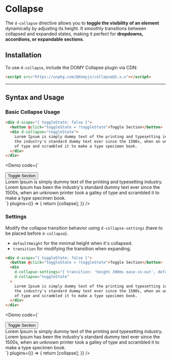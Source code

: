 
# Collapse

The `d-collapse` directive allows you to **toggle the visibility of an element** dynamically by adjusting its height. It smoothly transitions between collapsed and expanded states, making it perfect for **dropdowns, accordions, or expandable sections**.

## Installation

To use `d-collapse`, include the DOMY Collapse plugin via CDN:

```html
<script src="https://unpkg.com/@domyjs/collapse@1.x.x"></script>
```

---

## Syntax and Usage

### Basic Collapse Usage

```html
<div d-scope="{ toggleState: false }">
  <button @click="toggleState = !toggleState">Toggle Section</button>
  <div d-collapse="toggleState">
    Lorem Ipsum is simply dummy text of the printing and typesetting industry. Lorem Ipsum has been
    the industry's standard dummy text ever since the 1500s, when an unknown printer took a galley
    of type and scrambled it to make a type specimen book.
  </div>
</div>
```

<Demo
  code={`
<div d-scope="{ toggleState: false }">
  <button @click="toggleState = !toggleState">Toggle Section</button>
  <div d-collapse="toggleState">Lorem Ipsum is simply dummy text of the printing and typesetting industry. Lorem Ipsum has been the industry's standard dummy text ever since the 1500s, when an unknown printer took a galley of type and scrambled it to make a type specimen book.</div>
</div>
`}
  plugins={() => {
    return [collapse];
  }}
/>

### Settings

Modify the collapse transition behavior using `d-collapse-settings` (have to be placed before `d-collapse`).

- `defaultHeight` for the minimal height when it's collapsed.
- `transition` for modifying the transition when expanding.

```html
<div d-scope="{ toggleState: false }">
  <button @click="toggleState = !toggleState">Toggle Section</button>
  <div
    d-collapse-settings="{ transition: 'height 300ms ease-in-out', defaultHeight: 15 }"
    d-collapse="toggleState"
  >
    Lorem Ipsum is simply dummy text of the printing and typesetting industry. Lorem Ipsum has been
    the industry's standard dummy text ever since the 1500s, when an unknown printer took a galley
    of type and scrambled it to make a type specimen book.
  </div>
</div>
```

<Demo
  code={`
<div d-scope="{ toggleState: false }">
  <button @click="toggleState = !toggleState">Toggle Section</button>
  <div d-collapse-settings="{ transition: 'height 300ms ease-in-out', defaultHeight: 15 }" d-collapse="toggleState" >
    Lorem Ipsum is simply dummy text of the printing and typesetting industry. Lorem Ipsum has been the industry's standard dummy text ever since the 1500s, when an unknown printer took a galley of type and scrambled it to make a type specimen book.
  </div>
</div>
`}
  plugins={() => {
    return [collapse];
  }}
/>
